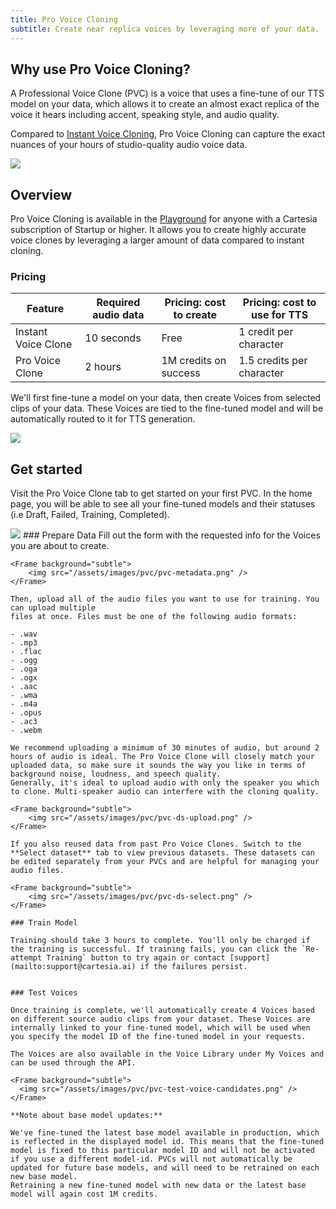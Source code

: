```yaml
---
title: Pro Voice Cloning
subtitle: Create near replica voices by leveraging more of your data.
---
```


## Why use Pro Voice Cloning?

A Professional Voice Clone (PVC) is a voice that uses a fine-tune of our TTS model on your data, which allows it to create an almost exact replica of the voice it hears including accent, speaking style, and audio quality.

Compared to [Instant Voice Cloning](/build-with-cartesia/capability-guides/clone-voices), Pro Voice Cloning can capture the exact nuances of your hours of studio-quality audio voice data.

<Frame background="subtle">
  <img src="/assets/images/pvc/pvc-compare-ivc.png" />
</Frame>

## Overview

Pro Voice Cloning is available in the [Playground](https://play.cartesia.ai/pro-voice-cloning) for anyone with a Cartesia subscription of Startup or higher. It allows you to create highly accurate voice clones by leveraging a larger amount of data compared to instant cloning.

### Pricing

| Feature                  | Required audio data | Pricing: cost to create   | Pricing: cost to use for TTS |
| ------------------------ | ------------------- | ------------------------- | ---------------------------- |
| Instant Voice Clone      | 10 seconds          | Free                      | 1 credit per character       |
| Pro Voice Clone          | 2 hours             | 1M credits on success     | 1.5 credits per character    |

We'll first fine-tune a model on your data, then create Voices from selected clips of your data. These Voices are tied to the fine-tuned model and will be automatically routed to it for TTS generation.

<Frame background="subtle">
  <img src="/assets/images/pvc/fine-tune-model.png" />
</Frame>

## Get started

Visit the Pro Voice Clone tab to get started on your first PVC. In the home page, you will be able to see all your fine-tuned models and their statuses (i.e Draft, Failed, Training, Completed).

<Frame background="subtle">
  <img src="/assets/images/pvc/create-pvc.png" />
</Frame>

<Steps>
    ### Prepare Data
    Fill out the form with the requested info for the Voices you are about to create.

    <Frame background="subtle">
        <img src="/assets/images/pvc/pvc-metadata.png" />
    </Frame>

    Then, upload all of the audio files you want to use for training. You can upload multiple
    files at once. Files must be one of the following audio formats:

    - .wav
    - .mp3
    - .flac
    - .ogg
    - .oga
    - .ogx
    - .aac
    - .wma
    - .m4a
    - .opus
    - .ac3
    - .webm

    We recommend uploading a minimum of 30 minutes of audio, but around 2 hours of audio is ideal. The Pro Voice Clone will closely match your uploaded data, so make sure it sounds the way you like in terms of background noise, loudness, and speech quality.
    Generally, it's ideal to upload audio with only the speaker you which to clone. Multi-speaker audio can interfere with the cloning quality.

    <Frame background="subtle">
        <img src="/assets/images/pvc/pvc-ds-upload.png" />
    </Frame>

    If you also reused data from past Pro Voice Clones. Switch to the **Select dataset** tab to view previous datasets. These datasets can be edited separately from your PVCs and are helpful for managing your audio files.

    <Frame background="subtle">
        <img src="/assets/images/pvc/pvc-ds-select.png" />
    </Frame>

    ### Train Model

    Training should take 3 hours to complete. You'll only be charged if the training is successful. If training fails, you can click the `Re-attempt Training` button to try again or contact [support](mailto:support@cartesia.ai) if the failures persist.


    ### Test Voices

    Once training is complete, we'll automatically create 4 Voices based on different source audio clips from your dataset. These Voices are internally linked to your fine-tuned model, which will be used when you specify the model ID of the fine-tuned model in your requests.

    The Voices are also available in the Voice Library under My Voices and can be used through the API.

    <Frame background="subtle">
      <img src="/assets/images/pvc/pvc-test-voice-candidates.png" />
    </Frame>

    **Note about base model updates:**

    We've fine-tuned the latest base model available in production, which is reflected in the displayed model id. This means that the fine-tuned model is fixed to this particular model ID and will not be activated if you use a different model-id. PVCs will not automatically be updated for future base models, and will need to be retrained on each new base model.
    Retraining a new fine-tuned model with new data or the latest base model will again cost 1M credits.

</Steps>
